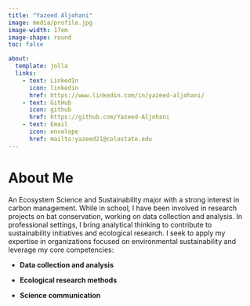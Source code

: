 ```yaml
---
title: "Yazeed Aljohani"
image: media/profile.jpg 
image-width: 17em
image-shape: round
toc: false  

about:
  template: jolla  
  links:
    - text: LinkedIn
      icon: linkedin
      href: https://www.linkedin.com/in/yazeed-aljohani/
    - text: GitHub
      icon: github
      href: https://github.com/Yazeed-Aljohani
    - text: Email
      icon: envelope
      href: mailto:yazeed21@colostate.edu
---
```


# About Me

An Ecosystem Science and Sustainability major with a strong interest in carbon management. While in school, I have been involved in research projects on bat conservation, working on data collection and analysis. In professional settings, I bring analytical thinking to contribute to sustainability initiatives and ecological research. I seek to apply my expertise in organizations focused on environmental sustainability and leverage my core competencies:

-   **Data collection and analysis**

-   **Ecological research methods**

-   **Science communication**
